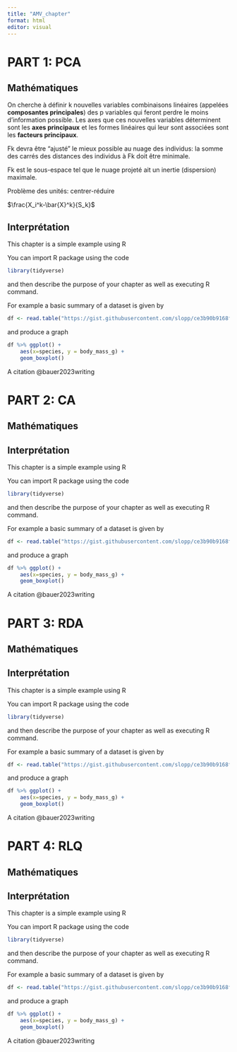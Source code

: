 ```yaml
---
title: "AMV_chapter"
format: html
editor: visual
---
```


# PART 1: PCA

## Mathématiques

On cherche à définir k nouvelles variables combinaisons linéaires (appelées **composantes principales**) des p variables qui feront perdre le moins d'information possible. Les axes que ces nouvelles variables déterminent sont les **axes principaux** et les formes linéaires qui leur sont associées sont les **facteurs principaux**.

Fk devra être "ajusté" le mieux possible au nuage des individus: la somme des carrés des distances des individus à Fk doit être minimale.

Fk est le sous-espace tel que le nuage projeté ait un inertie (dispersion) maximale.

Problème des unités: centrer-réduire

$\frac{X_i^k-\bar{X}^k}{S_k}$

## Interprétation

This chapter is a simple example using R

You can import R package using the code

```r
library(tidyverse)
```

and then describe the purpose of your chapter as well as executing R command.

For example a basic summary of a dataset is given by

```r
df <- read.table("https://gist.githubusercontent.com/slopp/ce3b90b9168f2f921784de84fa445651/raw/4ecf3041f0ed4913e7c230758733948bc561f434/penguins.csv", sep = "," , header = TRUE)
```

and produce a graph

```r
df %>% ggplot() +
	aes(x=species, y = body_mass_g) +
	geom_boxplot()  
```

A citation @bauer2023writing

# PART 2: CA

## Mathématiques

## Interprétation

This chapter is a simple example using R

You can import R package using the code

```r
library(tidyverse)
```

and then describe the purpose of your chapter as well as executing R command.

For example a basic summary of a dataset is given by

```r
df <- read.table("https://gist.githubusercontent.com/slopp/ce3b90b9168f2f921784de84fa445651/raw/4ecf3041f0ed4913e7c230758733948bc561f434/penguins.csv", sep = "," , header = TRUE)
```

and produce a graph

```r
df %>% ggplot() +
	aes(x=species, y = body_mass_g) +
	geom_boxplot()  
```

A citation @bauer2023writing

# PART 3: RDA

## Mathématiques

## Interprétation

This chapter is a simple example using R

You can import R package using the code

```r
library(tidyverse)
```

and then describe the purpose of your chapter as well as executing R command.

For example a basic summary of a dataset is given by

```r
df <- read.table("https://gist.githubusercontent.com/slopp/ce3b90b9168f2f921784de84fa445651/raw/4ecf3041f0ed4913e7c230758733948bc561f434/penguins.csv", sep = "," , header = TRUE)
```

and produce a graph

```r
df %>% ggplot() +
	aes(x=species, y = body_mass_g) +
	geom_boxplot()  
```

A citation @bauer2023writing

# PART 4: RLQ

## Mathématiques

## Interprétation

This chapter is a simple example using R

You can import R package using the code

```r
library(tidyverse)
```

and then describe the purpose of your chapter as well as executing R command.

For example a basic summary of a dataset is given by

```r
df <- read.table("https://gist.githubusercontent.com/slopp/ce3b90b9168f2f921784de84fa445651/raw/4ecf3041f0ed4913e7c230758733948bc561f434/penguins.csv", sep = "," , header = TRUE)
```

and produce a graph

```r
df %>% ggplot() +
	aes(x=species, y = body_mass_g) +
	geom_boxplot()  
```

A citation @bauer2023writing
